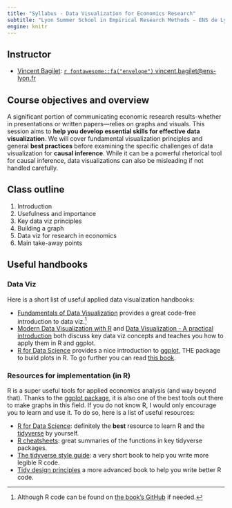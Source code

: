 ```yaml
---
title: "Syllabus - Data Visualization for Economics Research"
subtitle: "Lyon Summer School in Empirical Research Methods - ENS de Lyon"
engine: knitr
---
```


## Instructor

-   [Vincent Bagilet](https://vincentbagilet.github.io/): [`r fontawesome::fa("envelope")` vincent.bagilet\@ens-lyon.fr](mailto:vincent.bagilet@ens-lyon.fr){.email}

## Course objectives and overview

A significant portion of communicating economic research results-whether in presentations or written papers—relies on graphs and visuals. This session aims to **help you develop essential skills for effective data visualization**. We will cover fundamental visualization principles and general **best practices** before examining the specific challenges of data visualization for **causal inference**. While it can be a powerful rhetorical tool for causal inference, data visualizations can also be misleading if not handled carefully.

## Class outline

1. Introduction
1. Usefulness and importance
1. Key data viz principles
1. Building a graph
1. Data viz for research in economics
1. Main take-away points

## Useful handbooks

### Data Viz

Here is a short list of useful applied data visualization handbooks:

-   [Fundamentals of Data Visualization](https://clauswilke.com/dataviz/) provides a great code-free introduction to data viz.^[Although R code can be found on [the book's GitHub](https://github.com/clauswilke/dataviz) if needed.]
-   [Modern Data Visualization with R](https://rkabacoff.github.io/datavis/index.html) and [Data Visualization - A practical introduction](https://socviz.co/index.html) both discuss key data viz concepts and teaches you how to apply them in R and ggplot.
-   [R for Data Science](https://r4ds.hadley.nz/) provides a nice introduction to [ggplot](https://ggplot2.tidyverse.org/), THE package to build plots in R. To go further you can read [this book](https://ggplot2-book.org/).

### Resources for implementation (in R)

R is a super useful tools for applied economics analysis (and way beyond that). Thanks to the [ggplot package](https://ggplot2.tidyverse.org/), it is also one of the best tools out there to make graphs in this field. If you do not know R, I would only encourage you to learn and use it. To do so, here is a list of useful resources:

-   [R for Data Science](https://r4ds.hadley.nz/): definitely the **best** resource to learn R and the [tidyverse](https://www.tidyverse.org/) by yourself.
-   [R cheatsheets](https://posit.co/resources/cheatsheets/): great summaries of the functions in key tidyverse packages.
-   [The tidyverse style guide](https://style.tidyverse.org/index.html): a very short book to help you write more legible R code.
-   [Tidy design principles](https://design.tidyverse.org/) a more advanced book to help you write better R code. <!-- - Any book by [Hadley Wickham](https://hadley.nz/) or the [Posit](https://posit.co/) team is a good place to start.  -->